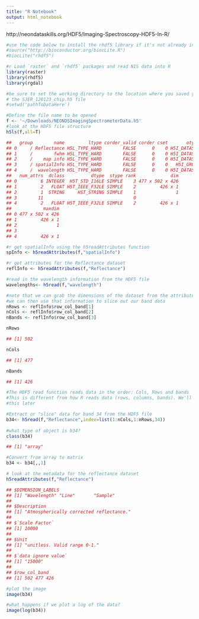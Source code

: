 ```yaml
---
title: "R Notebook"
output: html_notebook
---
```



http://neondataskills.org/HDF5/Imaging-Spectroscopy-HDF5-In-R/

```r
#use the code below to install the rhdf5 library if it's not already installed.
#source("http://bioconductor.org/biocLite.R")
#biocLite("rhdf5")

#r Load `raster` and `rhdf5` packages and read NIS data into R
library(raster)
library(rhdf5)
library(rgdal)
```


```r
#be sure to set the working directory to the location where you saved your
# the SJER_120123_chip.h5 file
#setwd('pathToDataHere')

#Define the file name to be opened
f <- '~/Downloads/NEONDSImagingSpectrometerData.h5'
#look at the HDF5 file structure 
h5ls(f,all=T) 

##   group        name         ltype corder_valid corder cset       otype
## 0     / Reflectance H5L_TYPE_HARD        FALSE      0    0 H5I_DATASET
## 1     /        fwhm H5L_TYPE_HARD        FALSE      0    0 H5I_DATASET
## 2     /    map info H5L_TYPE_HARD        FALSE      0    0 H5I_DATASET
## 3     / spatialInfo H5L_TYPE_HARD        FALSE      0    0   H5I_GROUP
## 4     /  wavelength H5L_TYPE_HARD        FALSE      0    0 H5I_DATASET
##   num_attrs  dclass          dtype  stype rank             dim
## 0         6 INTEGER  H5T_STD_I16LE SIMPLE    3 477 x 502 x 426
## 1         2   FLOAT H5T_IEEE_F32LE SIMPLE    2         426 x 1
## 2         1  STRING     HST_STRING SIMPLE    1               1
## 3        11                                  0                
## 4         2   FLOAT H5T_IEEE_F32LE SIMPLE    2         426 x 1
##            maxdim
## 0 477 x 502 x 426
## 1         426 x 1
## 2               1
## 3                
## 4         426 x 1
```

```r
#r get spatialInfo using the h5readAttributes function 
spInfo <- h5readAttributes(f,"spatialInfo")

#r get attributes for the Reflectance dataset
reflInfo <- h5readAttributes(f,"Reflectance")
```


```r
#read in the wavelength information from the HDF5 file
wavelengths<- h5read(f,"wavelength")
```


```r
#note that we can grab the dimensions of the dataset from the attributes
#we can then use that information to slice out our band data
nRows <- reflInfo$row_col_band[1]
nCols <- reflInfo$row_col_band[2]
nBands <- reflInfo$row_col_band[3]

nRows

## [1] 502

nCols

## [1] 477

nBands

## [1] 426

#The HDF5 read function reads data in the order: Cols, Rows and bands
#This is different from how R reads data (rows, columns, bands). We'll adjust for 
#this later

#Extract or "slice" data for band 34 from the HDF5 file
b34<- h5read(f,"Reflectance",index=list(1:nCols,1:nRows,34))
 
#what type of object is b34?
class(b34)

## [1] "array"
```

```r
#Convert from array to matrix
b34 <- b34[,,1]
```

```r
# look at the metadata for the reflectance dataset
h5readAttributes(f,"Reflectance")

## $DIMENSION_LABELS
## [1] "Wavelength" "Line"       "Sample"    
## 
## $Description
## [1] "Atmospherically corrected reflectance."
## 
## $`Scale Factor`
## [1] 10000
## 
## $Unit
## [1] "unitless. Valid range 0-1."
## 
## $`data ignore value`
## [1] "15000"
## 
## $row_col_band
## [1] 502 477 426

#plot the image
image(b34)
```

```r
#what happens if we plot a log of the data?
image(log(b34))
```

